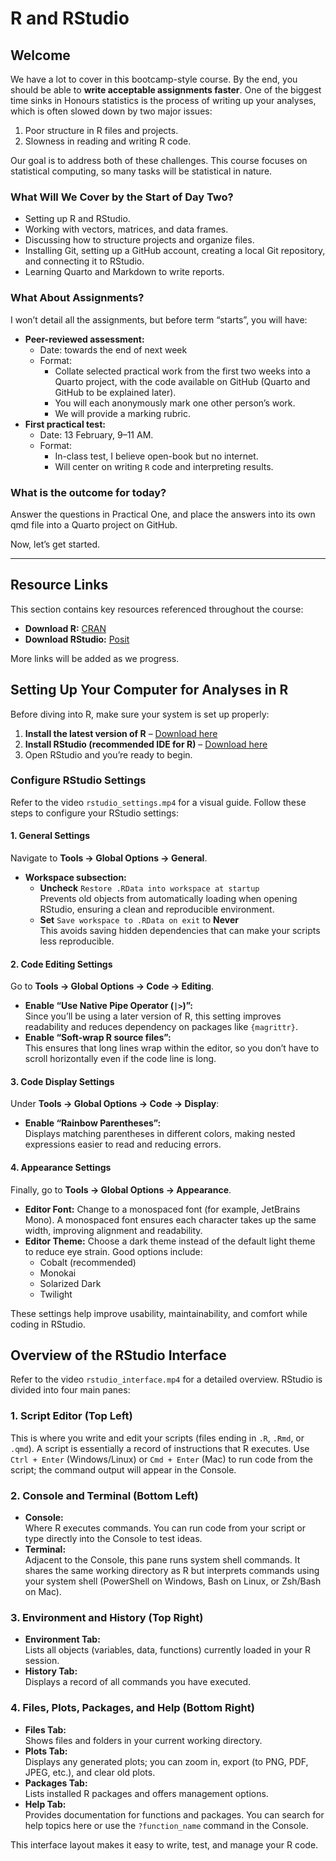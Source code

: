 # R and RStudio

## Welcome

We have a lot to cover in this bootcamp-style course. By the end, you should be able to **write acceptable assignments faster**. One of the biggest time sinks in Honours statistics is the process of writing up your analyses, which is often slowed down by two major issues:

1. Poor structure in R files and projects.
2. Slowness in reading and writing R code.

Our goal is to address both of these challenges. This course focuses on statistical computing, so many tasks will be statistical in nature.

### What Will We Cover by the Start of Day Two?

- Setting up R and RStudio.
- Working with vectors, matrices, and data frames.
- Discussing how to structure projects and organize files.
- Installing Git, setting up a GitHub account, creating a local Git repository, and connecting it to RStudio.
- Learning Quarto and Markdown to write reports.

### What About Assignments?

I won't detail all the assignments, but before term "starts", you will have:

- **Peer-reviewed assessment:**
  - Date: towards the end of next week
  - Format:
    - Collate selected practical work from the first two weeks into a Quarto project, with the code available on GitHub (Quarto and GitHub to be explained later).
    - You will each anonymously mark one other person's work.
    - We will provide a marking rubric.

- **First practical test:**  
  - Date: 13 February, 9–11 AM.
  - Format:
    - In-class test, I believe open-book but no internet.
    - Will center on writing `R` code and interpreting results. 

### What is the outcome for today?

Answer the questions in Practical One, and place the answers into its own qmd file into a Quarto project on GitHub.

Now, let’s get started.

---

## Resource Links

This section contains key resources referenced throughout the course:

- **Download R:** [CRAN](https://cran.rstudio.com/)
- **Download RStudio:** [Posit](https://posit.co/download/rstudio-desktop/)

More links will be added as we progress.

## Setting Up Your Computer for Analyses in R

Before diving into R, make sure your system is set up properly:

1. **Install the latest version of R** – [Download here](https://cran.r-project.org/)
2. **Install RStudio (recommended IDE for R)** – [Download here](https://posit.co/download/rstudio-desktop/)
3. Open RStudio and you’re ready to begin.

### Configure RStudio Settings

Refer to the video `rstudio_settings.mp4` for a visual guide. Follow these steps to configure your RStudio settings:

#### 1. General Settings

Navigate to **Tools → Global Options → General**.

- **Workspace subsection:**
  - **Uncheck** `Restore .RData into workspace at startup`  
    Prevents old objects from automatically loading when opening RStudio, ensuring a clean and reproducible environment.
  - **Set** `Save workspace to .RData on exit` to **Never**  
    This avoids saving hidden dependencies that can make your scripts less reproducible.

#### 2. Code Editing Settings

Go to **Tools → Global Options → Code → Editing**.

- **Enable "Use Native Pipe Operator (`|>`)":**  
  Since you’ll be using a later version of R, this setting improves readability and reduces dependency on packages like `{magrittr}`.
- **Enable "Soft-wrap R source files":**  
  This ensures that long lines wrap within the editor, so you don’t have to scroll horizontally even if the code line is long.

#### 3. Code Display Settings

Under **Tools → Global Options → Code → Display**:

- **Enable "Rainbow Parentheses":**  
  Displays matching parentheses in different colors, making nested expressions easier to read and reducing errors.

#### 4. Appearance Settings

Finally, go to **Tools → Global Options → Appearance**.

- **Editor Font:** Change to a monospaced font (for example, JetBrains Mono). A monospaced font ensures each character takes up the same width, improving alignment and readability.
- **Editor Theme:** Choose a dark theme instead of the default light theme to reduce eye strain. Good options include:
  - Cobalt (recommended)
  - Monokai
  - Solarized Dark
  - Twilight

These settings help improve usability, maintainability, and comfort while coding in RStudio.

## Overview of the RStudio Interface

Refer to the video `rstudio_interface.mp4` for a detailed overview. RStudio is divided into four main panes:

### 1. Script Editor (Top Left)

This is where you write and edit your scripts (files ending in `.R`, `.Rmd`, or `.qmd`). A script is essentially a record of instructions that R executes. Use `Ctrl + Enter` (Windows/Linux) or `Cmd + Enter` (Mac) to run code from the script; the command output will appear in the Console.

### 2. Console and Terminal (Bottom Left)

- **Console:**  
  Where R executes commands. You can run code from your script or type directly into the Console to test ideas.
- **Terminal:**  
  Adjacent to the Console, this pane runs system shell commands. It shares the same working directory as R but interprets commands using your system shell (PowerShell on Windows, Bash on Linux, or Zsh/Bash on Mac).

### 3. Environment and History (Top Right)

- **Environment Tab:**  
  Lists all objects (variables, data, functions) currently loaded in your R session.
- **History Tab:**  
  Displays a record of all commands you have executed.

### 4. Files, Plots, Packages, and Help (Bottom Right)

- **Files Tab:**  
  Shows files and folders in your current working directory.
- **Plots Tab:**  
  Displays any generated plots; you can zoom in, export (to PNG, PDF, JPEG, etc.), and clear old plots.
- **Packages Tab:**  
  Lists installed R packages and offers management options.
- **Help Tab:**  
  Provides documentation for functions and packages. You can search for help topics here or use the `?function_name` command in the Console.

This interface layout makes it easy to write, test, and manage your R code.
